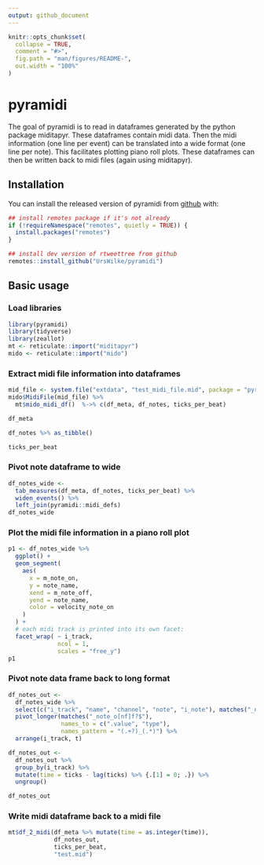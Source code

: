 ```yaml
---
output: github_document
---
```


<!-- README.md is generated from README.Rmd. Please edit that file -->

```r
knitr::opts_chunk$set(
  collapse = TRUE,
  comment = "#>",
  fig.path = "man/figures/README-",
  out.width = "100%"
)
```

# pyramidi

<!-- badges: start -->
<!-- badges: end -->

The goal of pyramidi is to read in dataframes generated by the python package
miditapyr. These dataframes contain midi data. Then the midi information (one
line per event) can be translated into a wide format (one line per note). This 
facilitates plotting piano roll plots. These dataframes can then be written back
to midi files (again using miditapyr).

## Installation

You can install the released version of pyramidi from [github](https://github.com/urswilke/pyramidi) with:

``` r
## install remotes package if it's not already
if (!requireNamespace("remotes", quietly = TRUE)) {
  install.packages("remotes")
}

## install dev version of rtweettree from github
remotes::install_github("UrsWilke/pyramidi")
```

## Basic usage

### Load libraries

```r
library(pyramidi)
library(tidyverse)
library(zeallot)
mt <- reticulate::import("miditapyr")
mido <- reticulate::import("mido")
```

### Extract midi file information into dataframes

```r
mid_file <- system.file("extdata", "test_midi_file.mid", package = "pyramidi")
mido$MidiFile(mid_file) %>%
  mt$mido_midi_df()  %->% c(df_meta, df_notes, ticks_per_beat)
```


```r
df_meta
```


```r
df_notes %>% as_tibble()
```


```r
ticks_per_beat
```

### Pivot note dataframe to wide 

```r

df_notes_wide <-  
  tab_measures(df_meta, df_notes, ticks_per_beat) %>%
  widen_events() %>%
  left_join(pyramidi::midi_defs)
df_notes_wide
```

### Plot the midi file information in a piano roll plot

```r
p1 <- df_notes_wide %>%
  ggplot() +
  geom_segment(
    aes(
      x = m_note_on,
      y = note_name,
      xend = m_note_off,
      yend = note_name,
      color = velocity_note_on
    )
  ) +
  # each midi track is printed into its own facet:
  facet_wrap( ~ i_track,
              ncol = 1,
              scales = "free_y")
p1

```



### Pivot note data frame back to long format

```r
df_notes_out <- 
  df_notes_wide %>% 
  select(c("i_track", "name", "channel", "note", "i_note"), matches("_note_o[nf]f?$")) %>% 
  pivot_longer(matches("_note_o[nf]f?$"),
               names_to = c(".value", "type"),
               names_pattern = "(.+?)_(.*)") %>% 
  arrange(i_track, t)

df_notes_out <- 
  df_notes_out %>% 
  group_by(i_track) %>% 
  mutate(time = ticks - lag(ticks) %>% {.[1] = 0; .}) %>% 
  ungroup()

df_notes_out
```

### Write midi dataframe back to a midi file


```r
mt$df_2_midi(df_meta %>% mutate(time = as.integer(time)), 
             df_notes_out, 
             ticks_per_beat, 
             "test.mid")
```

